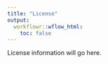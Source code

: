 ```yaml
---
title: "License"
output:
  workflowr::wflow_html:
    toc: false
---
```


License information will go here. 
